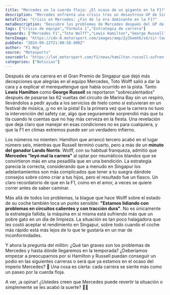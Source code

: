```yaml
---
title: "Mercedes en la cuerda floja: ¿El ocaso de un gigante en la F1?"
description: "Mercedes enfrenta una crisis tras un desastroso GP de Singapur. Wolff admite errores en la estrategia y el equipo está más apretado que nunca."
metaTitle: "Crisis en Mercedes: ¿Fin de la era dominante en la F1?"
metaDescription: "Descubre los problemas de Mercedes después del GP de Singapur y si el equipo puede revertir su situación crítica en la F1."
tags: ["Crisis de equipo","Fórmula 1","Estrategia de carrera"]
keywords: ["Mercedes F1","Toto Wolff","Lewis Hamilton","George Russell","GP de Singapur"]
heroImage: "https://cdn-8.motorsport.com/images/amp/2y3GemX6/s6/sir-lewis-hamilton-mercedes-am-2.jpg"
pubDate: "2024-09-22T21:00:58.990Z"
author: "F1 Hoy"
source: "Motosports"
sourceUrl: "https://lat.motorsport.com/f1/news/hamilton-russell-sufren-calor-singapur-salud-2024/10657176/?utm_source=RSS&utm_medium=referral&utm_campaign=RSS-F1&utm_term=News&utm_content=lat"
categories: ["Noticias"]
---
```

Después de una carrera en el Gran Premio de Singapur que dejó más decepciones que alegrías en el equipo Mercedes, Toto Wolff salió a dar la cara y a explicar el merequetengue que había ocurrido en la pista. Tanto **Lewis Hamilton** como **George Russell** se reportaron "sobrecalentados" después de pasarse las 62 vueltas del circuito de Marina Bay sin un respiro, llevándolos a pedir ayuda a los servicios de hielo como si estuvieran en un festival de música, ¡y no en la pista! Es la primera vez que la carrera no tuvo la intervención del safety car, algo que seguramente sorprendió más que tu tía cuando le cuentas que no hay más cerveza en la fiesta. Una revelación que deja claro que manejar en esas condiciones no es para cualquiera, y que la F1 en climas extremos puede ser un verdadero infierno.

Los números no mienten: Hamilton que arrancó tercero acabó en el lugar número seis, mientras que Russell terminó cuarto, pero a más de un **minuto del ganador Lando Norris**. Wolff, con su habitual franqueza, admitió que **Mercedes "leyó mal la carrera"** al optar por neumáticos blandos que se convirtieron más en una pesadilla que en una bendición. La estrategia parecía la correcta, considerando que a menudo en Singapur los adelantamientos son más complicados que tener a tu suegra dándote consejos sobre cómo criar a tus hijos, pero el resultado fue un fiasco. Un claro recordatorio de que en la F1, como en el amor, a veces se quiere correr antes de saber caminar.

Más allá de todos los problemas, la blague que hace Wolff sobre el estado de su coche también toca un punto sensible: **"Estamos lidiando con problemas en circuitos calientes y con tracción dura"**. No es únicamente la estrategia fallida; la máquina en sí misma está sufriendo más que un pobre gato en un día de limpieza. La situación es tan poco halagadora que les costó aceptar el rendimiento en Singapur, sobre todo cuando el coche más rápido está más lejos de lo que te gustaría en un mar de inconformidades.

Y ahora la pregunta del millón: ¿Qué tan graves son los problemas de Mercedes y hasta dónde llegaremos en la temporada? ¿Deberíamos empezar a preocuparnos por si Hamilton y Russell puedan conseguir un podio en las siguientes carreras o será que ya estamos en el ocaso del imperio Mercedes? 🤔 Una cosa es cierta: cada carrera se siente más como un paseo por la cuerda floja. 

A ver, ¡a opinar! ¿Ustedes creen que Mercedes puede revertir la situación o simplemente se les acabó la suerte? 🚗💨


